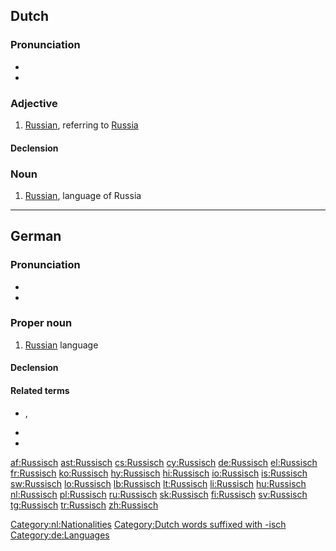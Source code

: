 {{also|russisch}}
==Dutch==

===Pronunciation===
* {{audio|Nl-Russisch.ogg|audio}}
* {{IPA|lang=nl|/ˈrʏ.sis/}}

===Adjective===
{{nl-adj|sup=peri|sup2=Russischt}}

# [[Russian]], referring to [[Russia]]

====Declension====
{{nl-decl-adj|2=Russisch}}

===Noun===
{{nl-noun|n|-|-}}

# [[Russian]], language of Russia

[[Category:nl:Nationalities]]
[[Category:Dutch words suffixed with -isch]]

----

==German==
{{wikipedia|Russische Sprache|lang=de}}

===Pronunciation===
* {{IPA|/ˈʀʊsɪʃ/|lang=de}}
* {{audio|De-Russisch.ogg|audio}}

===Proper noun===
{{de-noun|g=n|gen1=Russischen|gen2=Russisch|gen3=Russischs|pl=-}}  <!-- genitive examples: "Lehrbuch des Russischen", "... des modernen Russisch" -->

# [[Russian]] language

====Declension====
{{de-noun-langname}}

====Related terms====
* {{l|de|Russe}}, {{l|de|Russin}}
* {{l|de|Russland}}
* {{l|de|russisch}}

[[Category:de:Languages]]

[[af:Russisch]]
[[ast:Russisch]]
[[cs:Russisch]]
[[cy:Russisch]]
[[de:Russisch]]
[[el:Russisch]]
[[fr:Russisch]]
[[ko:Russisch]]
[[hy:Russisch]]
[[hi:Russisch]]
[[io:Russisch]]
[[is:Russisch]]
[[sw:Russisch]]
[[lo:Russisch]]
[[lb:Russisch]]
[[lt:Russisch]]
[[li:Russisch]]
[[hu:Russisch]]
[[nl:Russisch]]
[[pl:Russisch]]
[[ru:Russisch]]
[[sk:Russisch]]
[[fi:Russisch]]
[[sv:Russisch]]
[[tg:Russisch]]
[[tr:Russisch]]
[[zh:Russisch]]